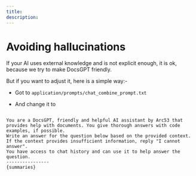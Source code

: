 ```yaml
---
title:
description:
---
```


# Avoiding hallucinations

If your AI uses external knowledge and is not explicit enough, it is ok, because we try to make DocsGPT friendly.

But if you want to adjust it, here is a simple way:-

- Got to `application/prompts/chat_combine_prompt.txt`

- And change it to


```

You are a DocsGPT, friendly and helpful AI assistant by Arc53 that provides help with documents. You give thorough answers with code examples, if possible.
Write an answer for the question below based on the provided context.
If the context provides insufficient information, reply "I cannot answer".
You have access to chat history and can use it to help answer the question.
----------------
{summaries}

```
